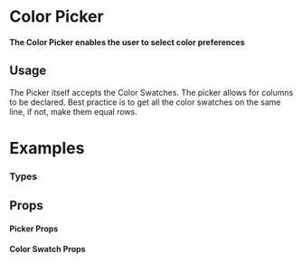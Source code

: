 
<Meta title="Elements|Color Picker" component={Picker} />

# Color Picker

#### The Color Picker enables the user to select color preferences

<Preview withToolbar>
  <Story name="Standard">
     <Picker id="standard" label="Color Picker" columns="7">
          <ColorSwatch color="#EBEAEC" />
          <ColorSwatch color="#D9ECEC" />
          <ColorSwatch color="#63B1CD" />
          <ColorSwatch color="#06BFAE" isSelected/>
          <ColorSwatch color="#095593" />
          <ColorSwatch color="#F3822B" />
          <ColorSwatch color="#FFBF00" />
        </Picker>
  </Story>
</Preview>

## Usage
The Picker itself accepts the Color Swatches. The picker allows for columns to be declared. Best practice is to get all the color swatches on the same line, if not, make them equal rows.


# Examples

### Types

<Preview>
  <Story name="Types">
  <Grid columns="1">
  <Picker id="standard" label="Color Picker" columns="7">
         <ColorSwatch color="#EBEAEC" />
          <ColorSwatch color="#D9ECEC" />
          <ColorSwatch color="#63B1CD" />
          <ColorSwatch color="#06BFAE" isSelected/>
          <ColorSwatch color="#095593" />
          <ColorSwatch color="#F3822B" />
          <ColorSwatch color="#FFBF00" />
        </Picker>
  
 <Picker id="standard" label="Color Picker" columns="7">
          <ColorSwatch color="#EBEAEC" square />
          <ColorSwatch color="#D9ECEC" square />
          <ColorSwatch color="#63B1CD" square />
          <ColorSwatch color="#06BFAE" square isSelected/>
          <ColorSwatch color="#095593" square />
          <ColorSwatch color="#F3822B" square />
          <ColorSwatch color="#FFBF00" square />
        </Picker>
        </Grid>
  </Story>
</Preview>



## Props

#### Picker Props
<Props of={Picker} />

#### Color Swatch Props
<Props of={ColorSwatch} />
